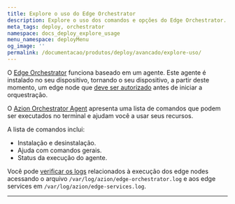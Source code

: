 ```yaml
---
title: Explore o uso do Edge Orchestrator
description: Explore o uso dos comandos e opções do Edge Orchestrator.
meta_tags: deploy, orchestrator
namespace: docs_deploy_explore_usage
menu_namespace: deployMenu
og_image: ''
permalink: /documentacao/produtos/deploy/avancado/explore-uso/
---
```



O [Edge Orchestrator](/pt-br/documentacao/produtos/deploy/edge-orchestrator/) funciona baseado em um agente. Este agente é instalado no seu dispositivo, tornando o seu dispositivo, a partir deste momento, um edge node que [deve ser autorizado](/pt-br/documentacao/produtos/guias/deploy/autorizar-edge-node/) antes de iniciar a orquestração.

O [Azion Orchestrator Agent](/pt-br/documentacao/produtos/guias/deploy/instalar-orchestrator-agent/) apresenta uma lista de comandos que podem ser executados no terminal e ajudam você a usar seus recursos.

A lista de comandos inclui:

- Instalação e desinstalação.
- Ajuda com comandos gerais.
- Status da execução do agente.

<LinkButton link="/pt-br/documentacao/produtos/deploy/edge-orchestrator/edge-node/#comandos-e-opcoes-do-agente" label="ir para a referência de comandos do agente do edge orchestrator" severity="secondary" target="_blank" />

Você pode [verificar os logs](/pt-br/documentacao/produtos/guias/deploy/verificar-logs/) relacionados à execução dos edge nodes acessando o arquivo `/var/log/azion/edge-orchestrator.log` e aos edge services em `/var/log/azion/edge-services.log`.

---

